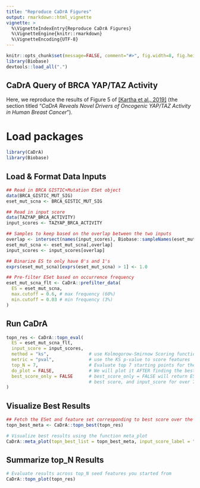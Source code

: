 ```yaml
---
title: "Reproduce CaDrA Figures"
output: rmarkdown::html_vignette
vignette: >
  %\VignetteIndexEntry{Reproduce CaDrA Figures}
  %\VignetteEngine{knitr::rmarkdown}
  %\VignetteEncoding{UTF-8}
---
```


```r
knitr::opts_chunk$set(message=FALSE, comment="#>", fig.width=8, fig.height=8, fig.align="center")
library(Biobase)
devtools::load_all(".")
```

## CaDrA Query of BRCA YAP/TAZ Activity

Here, we reproduce the results of Figure 5 of [[Kartha et al., 2019]](https://www.frontiersin.org/articles/10.3389/fgene.2019.00121/full) (the section titled "_CaDrA Reveals Novel Drivers of Oncogenic YAP/TAZ Activity in Human Breast Cancer_").

# Load packages

```r
library(CaDrA)
library(Biobase)
```

## Load & Format Data Inputs

```r

## Read in BRCA GISTIC+Mutation ESet object
data(BRCA_GISTIC_MUT_SIG)
eset_mut_scna <- BRCA_GISTIC_MUT_SIG

## Read in input score
data(TAZYAP_BRCA_ACTIVITY)
input_scores <- TAZYAP_BRCA_ACTIVITY

## Samples to keep based on the overlap between the two inputs
overlap <- intersect(names(input_scores), Biobase::sampleNames(eset_mut_scna))
eset_mut_scna <- eset_mut_scna[,overlap]
input_scores <- input_scores[overlap]

## Binarize ES to only have 0's and 1's
exprs(eset_mut_scna)[exprs(eset_mut_scna) > 1] <- 1.0

## Pre-filter ESet based on occurrence frequency
eset_mut_scna_flt <- CaDrA::prefilter_data(
  ES = eset_mut_scna,
  max.cutoff = 0.6, # max frequency (60%)
  min.cutoff = 0.03 # min frequency (3%)
) 

```

## Run CaDrA

```r

topn_res <- CaDrA::topn_eval(
  ES = eset_mut_scna_flt,
  input_score = input_scores,
  method = "ks",               # use Kolmogorow-Smirnow Scoring function 
  metric = "pval",             # use the KS p-value to score features
  top_N = 7,                   # Evaluate top 7 starting points for the search
  do_plot = FALSE,             # We will plot it AFTER finding the best hits
  best_score_only = FALSE      # best_score_only = FALSE will return ESet, its corresponding
                               # best score, and input_score for over 7 feature searches
)

```

## Visualize Best Results

```r

## Fetch the ESet and feature set corresponding to best score over the top_N searches
topn_best_meta <- CaDrA::topn_best(topn_res)

# Visualize best results using the function meta_plot
CaDrA::meta_plot(topn_best_list = topn_best_meta, input_score_label = "YAP/TAZ Activity")

```

## Summarize top_N Results

```r

# Evaluate results across top_N seed features you started from
CaDrA::topn_plot(topn_res) 

```


